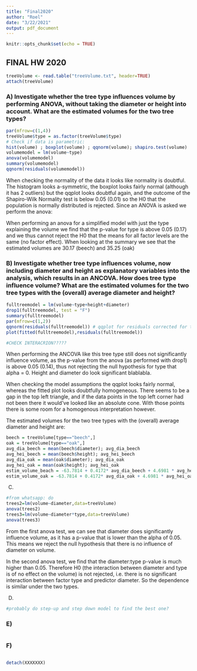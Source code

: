 ```yaml
---
title: "Final2020"
author: "Roel"
date: "3/22/2021"
output: pdf_document
---
```


```r
knitr::opts_chunk$set(echo = TRUE)
```

## FINAL HW 2020

```r
treeVolume <- read.table("treeVolume.txt", header=TRUE)
attach(treeVolume)
```

### A) Investigate whether the tree type influences volume by performing ANOVA, without taking the diameter or height into account. What are the estimated volumes for the two tree types?

```r
par(mfrow=c(1,4))
treeVolume$type = as.factor(treeVolume$type)
# Check if data is parametric:
hist(volume) ; boxplot(volume) ; qqnorm(volume); shapiro.test(volume)
volumemodel = lm(volume~type)
anova(volumemodel)
summary(volumemodel)
qqnorm(residuals(volumemodel))
```

When checking the normality of the data it looks like normality is doubtful. The histogram looks a-symmetric, the boxplot looks fairly normal (although it has 2 outliers) but the qqplot looks doubtful again, and the outcome of the Shapiro-Wilk Normality test is below 0.05 (0.01) so the H0 that the population is normally distributed is rejected. Since an ANOVA is asked we perform the anova:

When performing an anova for a simplified model with just the type explaining the volume we find that the p-value for type is above 0.05 (0.17) and we thus cannot reject the H0 that the means for all factor levels are the same (no factor effect). When looking at the summary we see that the estimated volumes are 30.17 (beech) and 35.25 (oak)

### B) Investigate whether tree type influences volume, now including diameter and height as explanatory variables into the analysis, which results in an ANCOVA. How does tree type influence volume? What are the estimated volumes for the two tree types with the (overall) average diameter and height?

```r
fulltreemodel = lm(volume~type+height+diameter)
drop1(fulltreemodel, test = "F")
summary(fulltreemodel)
par(mfrow=c(1,2))
qqnorm(residuals(fulltreemodel)) # qqplot for residuals corrected for the different population means
plot(fitted(fulltreemodel),residuals(fulltreemodel))

#CHECK INTERACRION?????
```

When performing the ANCOVA like this tree type still does not significantly influence volume, as the p-value from the anova (as performed with drop1) is above 0.05 (0.14), thus not rejecting the null hypothesis for type that alpha = 0. Height and diameter do look significant blablabla.

When checking the model assumptions the qqplot looks fairly normal, whereas the fitted plot looks doubtfully homogeneous. There seems to be a gap in the top left triangle, and if the data points in the top left corner had not been there it would've looked like an absolute cone. With those points there is some room for a homogenous interpretation however.

The estimated volumes for the two tree types with the (overall) average diameter and height are:

```r
beech = treeVolume[type=="beech",]
oak = treeVolume[type=="oak",]
avg_dia_beech = mean(beech$diameter); avg_dia_beech
avg_hei_beech = mean(beech$height); avg_hei_beech
avg_dia_oak = mean(oak$diameter); avg_dia_oak
avg_hei_oak = mean(oak$height); avg_hei_oak
estim_volume_beach = -63.7814 + 0.4172* avg_dia_beech + 4.6981 * avg_hei_beech; estim_volume_beach
estim_volume_oak = -63.7814 + 0.4172* avg_dia_oak + 4.6981 * avg_hei_oak; estim_volume_oak
```

C)  

```r
#from whatsapp: do 
trees2=lm(volume~diameter,data=treeVolume)
anova(trees2)
trees3=lm(volume~diameter*type,data=treeVolume)
anova(trees3)
```

From the first anova test, we can see that diameter does significantly influence volume, as it has a p-value that is lower than the alpha of 0.05. This means we reject the null hypothesis that there is no influence of diameter on volume.

In the second anova test, we find that the diameter:type p-value is much higher than 0.05. Therefore H0 (the interaction between diameter and type is of no effect on the volume) is not rejected, i.e. there is no significant interaction between factor type and predictor diameter. So the dependence is similar under the two types.

D)

```r
#probably do step-up and step down model to find the best one?
```

### E)

```r
```

### F)

```r
```

```r
detach(XXXXXXX)
```

## 

